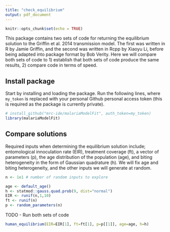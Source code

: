 ```yaml
---
title: "check_equilibrium"
output: pdf_document
---
```


```r
knitr::opts_chunk$set(echo = TRUE)
```

This package contains two sets of code for returning the equilibrium solution to the Griffin et al. 2014 transmission model. The first was written in R by Jamie Griffin, and the second was written in Rcpp by Xiaoyu Li, before being adapted into package format by Bob Verity. Here we will compare both sets of code to 1) establish that both sets of code produce the same results, 2) compare code in terms of speed.

## Install package

Start by installing and loading the package. Run the following lines, where `my_token` is replaced with your personal Github personal access token (this is required as the package is currently private).

```r
# install_github("mrc-ide/malariaModelFit", auth_token=my_token)
library(malariaModelFit)
```

## Compare solutions

Required inputs when determining the equilibrium solution include; entomological innoculation rate (EIR), treatment coverage (ft), a vector of parameters (p), the age distribution of the population (age), and biting heterogeneity in the form of Gaussian quadrature (h). We will fix age and biting heterogeneity, and the other inputs we will generate at random.

```r
n <- 1e1 # number of random inputs to explore

age <- default_age()
h <- statmod::gauss.quad.prob(9, dist="normal")
EIR <- runif(n,1,10)
ft <- runif(n)
p <- random_parameters(n)
```

TODO - Run both sets of code

```r
human_equilibrium(EIR=EIR[1], ft=ft[1], p=p[[1]], age=age, h=h)
```

